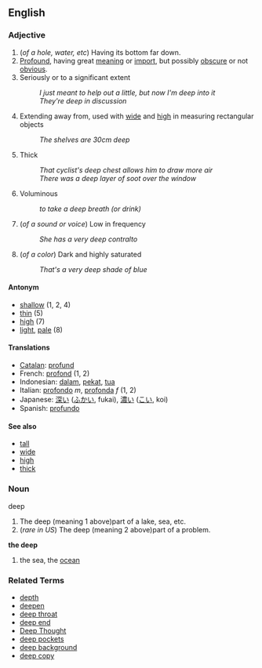 ==English==
===Adjective===
#(''of a hole, water, etc'') Having its bottom far down.
#[[Profound]], having great [[meaning]] or [[import]], but possibly [[obscure]] or not [[obvious]].
# Seriously or to a significant extent
#: ''I just meant to help out a little, but now I'm deep into it''
#: ''They're deep in discussion''
# Extending away from, used with [[wide]] and [[high]] in measuring rectangular objects
#: ''The shelves are 30cm deep''
# Thick
#: ''That cyclist's deep chest allows him to draw more air''
#: ''There was a deep layer of soot over the window''
# Voluminous
#: ''to take a deep breath (or drink)''
# (''of a sound or voice'') Low in frequency
#: ''She has a very deep contralto''
# (''of a color'') Dark and highly saturated
#: ''That's a very deep shade of blue''


====Antonym====
*[[shallow]] (1, 2, 4)
*[[thin]] (5)
*[[high]] (7)
*[[light]], [[pale]] (8)


====Translations====
*[[Catalan]]: [[profund]]
*French: [[profond]] (1, 2)
*Indonesian: [[dalam]], [[pekat]], [[tua]]
*Italian: [[profondo]] ''m'', [[profonda]] ''f'' (1, 2)
*Japanese: [[深い]] ([[ふかい]], fukai), [[濃い]] ([[こい]], koi)
*Spanish: [[profundo]]

====See also====
*[[tall]]
*[[wide]]
*[[high]]
*[[thick]]

===Noun===
deep

#The deep (meaning 1 above)part of a lake, sea, etc.
# (''rare in US'') The deep (meaning 2 above)part of a problem.

'''the deep'''
#the sea, the [[ocean]]

=== Related Terms ===

* [[depth]]
* [[deepen]]
* [[deep throat]]
* [[deep end]]
* [[Deep Thought]]
* [[deep pockets]]
* [[deep background]]
* [[deep copy]]